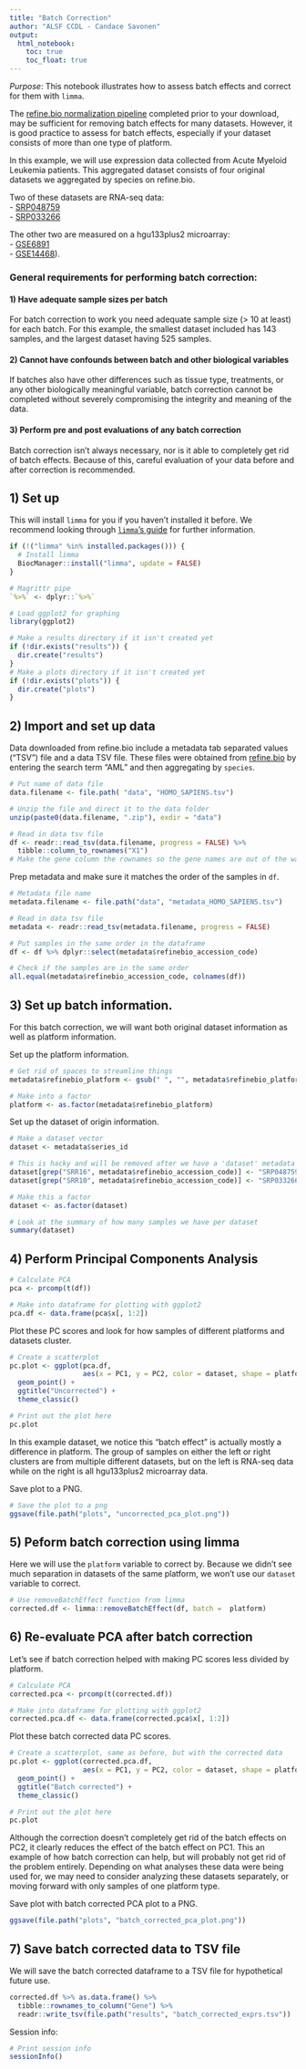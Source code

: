 ```yaml
---
title: "Batch Correction"
author: "ALSF CCDL - Candace Savonen"
output:   
  html_notebook: 
    toc: true
    toc_float: true
---
```


*Purpose*: This notebook illustrates how to assess batch effects and correct for
them with `limma`. 

The [refine.bio normalization pipeline]( http://docs.refine.bio/en/latest/main_text.html)
completed prior to your download, may be sufficient for removing batch effects
for many datasets. 
However, it is good practice to assess for batch effects, especially if your 
dataset consists of more than one type of platform. 

In this example, we will use expression data collected from Acute Myeloid 
Leukemia patients. 
This aggregated dataset consists of four original datasets we aggregated by 
species on refine.bio.

Two of these datasets are RNA-seq data:  
- [SRP048759](https://www.refine.bio/experiments/SRP048759/leucegene-aml-sequencing-part-3)  
- [SRP033266](https://www.refine.bio/experiments/SRP033266/leucegene-aml-sequencing-part-2)  

The other two are measured on a hgu133plus2 microarray:  
- [GSE6891](https://www.refine.bio/experiments/GSE6891/acute-myeloid-leukemia-samples-of-samples-60yrs-on-hg-u133-plus-2)  
- [GSE14468](https://www.refine.bio/experiments/GSE14468/gene-expression-profiling-of-cebpa-double-and-single-mutant-and-cebpa-wild-type-aml)).  

### General requirements for performing batch correction:   

#### 1) Have adequate sample sizes per batch  
For batch correction to work you need adequate sample size (> 10 at least) for 
each batch.
For this example, the smallest dataset included has 143 samples, and the largest 
dataset having 525 samples.   

#### 2) Cannot have confounds between batch and other biological variables 
If batches also have other differences such as tissue type, treatments, or any
other biologically meaningful variable, batch correction cannot be completed 
without severely compromising the integrity and meaning of the data.   

#### 3) Perform pre and post evaluations of any batch correction  
Batch correction isn't always necessary, nor is it able to completely get rid of
batch effects. 
Because of this, careful evaluation of your data before and after correction is 
recommended.  

## 1) Set up
This will install `limma` for you if you haven't installed it before. 
We recommend looking through [`limma`'s guide](https://bioconductor.org/packages/release/bioc/vignettes/limma/inst/doc/usersguide.pdf)
for further information. 

```r
if (!("limma" %in% installed.packages())) {
  # Install limma
  BiocManager::install("limma", update = FALSE)
}
```

```r
# Magrittr pipe
`%>%` <- dplyr::`%>%`

# Load ggplot2 for graphing
library(ggplot2)
```

```r
# Make a results directory if it isn't created yet
if (!dir.exists("results")) {
  dir.create("results")
}
# Make a plots directory if it isn't created yet
if (!dir.exists("plots")) {
  dir.create("plots")
}
```

## 2) Import and set up data
Data downloaded from refine.bio include a metadata tab separated values ("TSV")
file and a data TSV file. 
These files were obtained from [refine.bio](https://www.refine.bio/) by entering
the search term "AML" and then aggregating by `species`.

```r
# Put name of data file
data.filename <- file.path( "data", "HOMO_SAPIENS.tsv")

# Unzip the file and direct it to the data folder
unzip(paste0(data.filename, ".zip"), exdir = "data")

# Read in data tsv file
df <- readr::read_tsv(data.filename, progress = FALSE) %>%
  tibble::column_to_rownames("X1")
# Make the gene column the rownames so the gene names are out of the way for calculations
```

Prep metadata and make sure it matches the order of the samples in `df`.

```r
# Metadata file name
metadata.filename <- file.path("data", "metadata_HOMO_SAPIENS.tsv")

# Read in data tsv file
metadata <- readr::read_tsv(metadata.filename, progress = FALSE)

# Put samples in the same order in the dataframe
df <- df %>% dplyr::select(metadata$refinebio_accession_code)

# Check if the samples are in the same order
all.equal(metadata$refinebio_accession_code, colnames(df))
```

## 3) Set up batch information. 
For this batch correction, we will want both original dataset information as 
well as platform information. 

Set up the platform information. 

```r
# Get rid of spaces to streamline things 
metadata$refinebio_platform <- gsub(" ", "", metadata$refinebio_platform)

# Make into a factor
platform <- as.factor(metadata$refinebio_platform)
```

Set up the dataset of origin information.

```r
# Make a dataset vector
dataset <- metadata$series_id

# This is hacky and will be removed after we have a 'dataset' metadata column deployed
dataset[grep("SRR16", metadata$refinebio_accession_code)] <- "SRP048759"
dataset[grep("SRR10", metadata$refinebio_accession_code)] <- "SRP033266"

# Make this a factor
dataset <- as.factor(dataset)

# Look at the summary of how many samples we have per dataset
summary(dataset)
```

## 4) Perform Principal Components Analysis

```r
# Calculate PCA
pca <- prcomp(t(df))

# Make into dataframe for plotting with ggplot2
pca.df <- data.frame(pca$x[, 1:2])
```

Plot these PC scores and look for how samples of different platforms and 
datasets cluster. 

```r
# Create a scatterplot
pc.plot <- ggplot(pca.df, 
                  aes(x = PC1, y = PC2, color = dataset, shape = platform)) +
  geom_point() + 
  ggtitle("Uncorrected") +
  theme_classic()

# Print out the plot here
pc.plot
```

In this example dataset, we notice this "batch effect" is actually mostly a 
difference in platform.
The group of samples on either the left or right clusters are from multiple 
different datasets, but on the left is RNA-seq data while on the right is all 
hgu133plus2 microarray data.

Save plot to a PNG.

```r
# Save the plot to a png
ggsave(file.path("plots", "uncorrected_pca_plot.png"))
```

## 5) Peform batch correction using limma
Here we will use the `platform` variable to correct by. 
Because we didn't see much separation in datasets of the same platform, we won't
use our `dataset` variable to correct.

```r
# Use removeBatchEffect function from limma
corrected.df <- limma::removeBatchEffect(df, batch =  platform)
```

## 6) Re-evaluate PCA after batch correction
Let's see if batch correction helped with making PC scores less divided by platform. 

```r
# Calculate PCA
corrected.pca <- prcomp(t(corrected.df))

# Make into dataframe for plotting with ggplot2
corrected.pca.df <- data.frame(corrected.pca$x[, 1:2])
```

Plot these batch corrected data PC scores.

```r
# Create a scatterplot, same as before, but with the corrected data
pc.plot <- ggplot(corrected.pca.df, 
                  aes(x = PC1, y = PC2, color = dataset, shape = platform)) +
  geom_point() + 
  ggtitle("Batch corrected") +
  theme_classic()

# Print out the plot here
pc.plot
```

Although the correction doesn't completely get rid of the batch effects on PC2,
it clearly reduces the effect of the batch effect on PC1. 
This an example of how batch correction can help, but will probably not get rid 
of the problem entirely. 
Depending on what analyses these data were being used for, we may need to consider 
analyzing these datasets separately, or moving forward with only samples of one 
platform type. 

Save plot with batch corrected PCA plot to a PNG.

```r
ggsave(file.path("plots", "batch_corrected_pca_plot.png"))
```

## 7) Save batch corrected data to TSV file
We will save the batch corrected dataframe to a TSV file for hypothetical future
use. 

```r
corrected.df %>% as.data.frame() %>% 
  tibble::rownames_to_column("Gene") %>%
  readr::write_tsv(file.path("results", "batch_corrected_exprs.tsv"))
```

Session info: 

```r
# Print session info 
sessionInfo()
```

